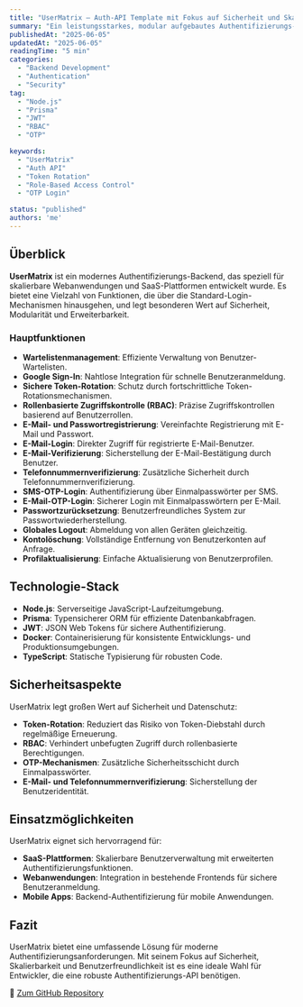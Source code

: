 ```yaml
---
title: "UserMatrix – Auth-API Template mit Fokus auf Sicherheit und Skalierbarkeit"
summary: "Ein leistungsstarkes, modular aufgebautes Authentifizierungs-Backend mit Features wie OTP, RBAC, Token-Rotation und Wartelistenmanagement. Ideal für SaaS-Plattformen und moderne Webanwendungen."
publishedAt: "2025-06-05"
updatedAt: "2025-06-05"
readingTime: "5 min"
categories:
  - "Backend Development"
  - "Authentication"
  - "Security"
tag:
  - "Node.js"
  - "Prisma"
  - "JWT"
  - "RBAC"
  - "OTP"

keywords:
  - "UserMatrix"
  - "Auth API"
  - "Token Rotation"
  - "Role-Based Access Control"
  - "OTP Login"

status: "published"
authors: 'me'
---
```


## Überblick

**UserMatrix** ist ein modernes Authentifizierungs-Backend, das speziell für skalierbare Webanwendungen und SaaS-Plattformen entwickelt wurde. Es bietet eine Vielzahl von Funktionen, die über die Standard-Login-Mechanismen hinausgehen, und legt besonderen Wert auf Sicherheit, Modularität und Erweiterbarkeit.

### Hauptfunktionen

- **Wartelistenmanagement**: Effiziente Verwaltung von Benutzer-Wartelisten.
- **Google Sign-In**: Nahtlose Integration für schnelle Benutzeranmeldung.
- **Sichere Token-Rotation**: Schutz durch fortschrittliche Token-Rotationsmechanismen.
- **Rollenbasierte Zugriffskontrolle (RBAC)**: Präzise Zugriffskontrollen basierend auf Benutzerrollen.
- **E-Mail- und Passwortregistrierung**: Vereinfachte Registrierung mit E-Mail und Passwort.
- **E-Mail-Login**: Direkter Zugriff für registrierte E-Mail-Benutzer.
- **E-Mail-Verifizierung**: Sicherstellung der E-Mail-Bestätigung durch Benutzer.
- **Telefonnummernverifizierung**: Zusätzliche Sicherheit durch Telefonnummernverifizierung.
- **SMS-OTP-Login**: Authentifizierung über Einmalpasswörter per SMS.
- **E-Mail-OTP-Login**: Sicherer Login mit Einmalpasswörtern per E-Mail.
- **Passwortzurücksetzung**: Benutzerfreundliches System zur Passwortwiederherstellung.
- **Globales Logout**: Abmeldung von allen Geräten gleichzeitig.
- **Kontolöschung**: Vollständige Entfernung von Benutzerkonten auf Anfrage.
- **Profilaktualisierung**: Einfache Aktualisierung von Benutzerprofilen.

## Technologie-Stack

- **Node.js**: Serverseitige JavaScript-Laufzeitumgebung.
- **Prisma**: Typensicherer ORM für effiziente Datenbankabfragen.
- **JWT**: JSON Web Tokens für sichere Authentifizierung.
- **Docker**: Containerisierung für konsistente Entwicklungs- und Produktionsumgebungen.
- **TypeScript**: Statische Typisierung für robusten Code.

## Sicherheitsaspekte

UserMatrix legt großen Wert auf Sicherheit und Datenschutz:

- **Token-Rotation**: Reduziert das Risiko von Token-Diebstahl durch regelmäßige Erneuerung.
- **RBAC**: Verhindert unbefugten Zugriff durch rollenbasierte Berechtigungen.
- **OTP-Mechanismen**: Zusätzliche Sicherheitsschicht durch Einmalpasswörter.
- **E-Mail- und Telefonnummernverifizierung**: Sicherstellung der Benutzeridentität.

## Einsatzmöglichkeiten

UserMatrix eignet sich hervorragend für:

- **SaaS-Plattformen**: Skalierbare Benutzerverwaltung mit erweiterten Authentifizierungsfunktionen.
- **Webanwendungen**: Integration in bestehende Frontends für sichere Benutzeranmeldung.
- **Mobile Apps**: Backend-Authentifizierung für mobile Anwendungen.

## Fazit

UserMatrix bietet eine umfassende Lösung für moderne Authentifizierungsanforderungen. Mit seinem Fokus auf Sicherheit, Skalierbarkeit und Benutzerfreundlichkeit ist es eine ideale Wahl für Entwickler, die eine robuste Authentifizierungs-API benötigen.

🔗 [Zum GitHub Repository](https://github.com/amariwan/UserMatrix)
